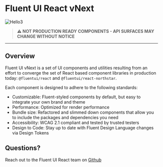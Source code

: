 
<Meta title="Concepts/Introduction" />

<h1 className="fluent">Fluent UI React vNext</h1>

<img src="./fluentui-banner2.jpg" alt="Hello3" />

> **⚠ NOT PRODUCTION READY COMPONENTS - API SURFACES MAY CHANGE WITHOUT NOTICE**

---

<h2 className="fluent">Overview</h2>
<div className="fluent-text">

Fluent UI vNext is a set of UI components and utilities resulting from an effort to converge the set of React based component libraries in production today: `@fluentui/react` and `@fluentui/react-northstar`.

Each component is designed to adhere to the following standards:

- Customizable: Fluent-styled components by default, but easy to integrate your own brand and theme​
- Performance: Optimized for render performance​
- Bundle size: Refactored and slimmed down components​ that allow you to include the packages and dependencies you need
- Accessibility: WCAG 2.1 compliant and tested by trusted testers
- Design to Code: Stay up to date with Fluent Design Language changes via Design Tokens

</div>

<h2 className="fluent">Questions?</h2>

Reach out to the Fluent UI React team on [Github](https://github.com/microsoft/fluentui)
